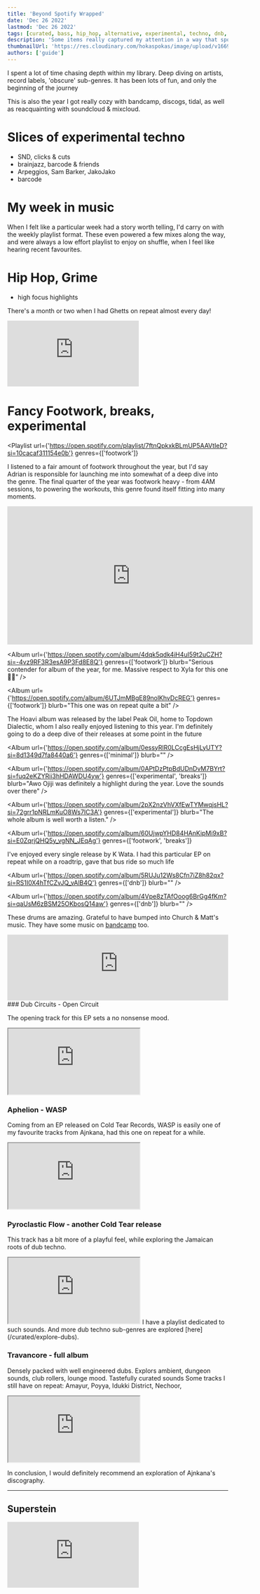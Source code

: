```yaml
---
title: 'Beyond Spotify Wrapped'
date: 'Dec 26 2022'
lastmod: 'Dec 26 2022'
tags: [curated, bass, hip_hop, alternative, experimental, techno, dnb, ambient]
description: 'Some items really captured my attention in a way that spotify wrapped could not present. Including lots of items from other curators & friends'
thumbnailUrl: 'https://res.cloudinary.com/hokaspokas/image/upload/v1669578544/goosebumpsfm/a79d2405-57df-47d6-a33b-0203ee78415f_mhsjeo.jpg'
authors: ['guide']
---
```


I spent a lot of time chasing depth within my library. Deep diving on artists, record labels, 'obscure' sub-genres. It has been lots of fun, and only the beginning of the journey

This is also the year I got really cozy with bandcamp, discogs, tidal, as well as reacquainting with soundcloud & mixcloud.

# Slices of experimental techno

- SND, clicks & cuts
- brainjazz, barcode & friends
- Arpeggios, Sam Barker, JakoJako
- barcode

# My week in music

When I felt like a particular week had a story worth telling, I'd carry on with the weekly playlist format.
These even powered a few mixes along the way, and were always a low effort playlist to enjoy on shuffle, when I feel like hearing recent favourites.

# Hip Hop, Grime

- high focus highlights

There's a month or two when I had Ghetts on repeat almost every day!

<iframe
  width={560}
  height={315}
  src="https://www.youtube-nocookie.com/embed/Qc4BFVeuYaM"
  title="YouTube video player"
  frameBorder={0}
  allow="accelerometer; autoplay; clipboard-write; encrypted-media; gyroscope; picture-in-picture"
  allowFullScreen
/>

# Ambient & work friendly bits

<iframe
  className="bww"
  src="https://bandcamp.com/EmbeddedPlayer/album=1791194412/size=large/bgcol=181a1b/linkcol=056cc4/tracklist=false/artwork=small/transparent=true/"
  seamless
>
  &lt;a href="https://sraunus.bandcamp.com/album/brazilijos-dar-ai"&gt;Brazilijos daržai by
  Sraunus&lt;/a&gt;
</iframe>

# Fancy Footwork, breaks, experimental

<Playlist
  url={'https://open.spotify.com/playlist/7ftnQpkxkBLmUP5AAVtIeD?si=10cacaf311154e0b'}
  genres={['footwork']}
>
  I listened to a fair amount of footwork throughout the year, but I'd say Adrian is responsible for
  launching me into somewhat of a deep dive into the genre. The final quarter of the year was
  footwork heavy - from 4AM sessions, to powering the workouts, this genre found itself fitting into
  many moments.
</Playlist>

<iframe
  width="560"
  height="315"
  src="https://www.youtube-nocookie.com/embed/4M_C54hrtqE"
  title="YouTube video player"
  frameBorder="0"
  allow="accelerometer; autoplay; clipboard-write; encrypted-media; gyroscope; picture-in-picture"
  allowFullScreen
></iframe>

<Album
  url={'https://open.spotify.com/album/4dqk5qdk4iH4uI59t2uCZH?si=-4vz9RF3R3esA9P3Fd8E8Q'}
  genres={['footwork']}
  blurb="Serious contender for album of the year, for me. Massive respect to Xyla for this one🙌🏽"
/>

<Album
  url={'https://open.spotify.com/album/6UTJmMBgE89nolKhvDcREG'}
  genres={['footwork']}
  blurb="This one was on repeat quite a bit"
/>

The Hoavi album was released by the label Peak Oil, home to Topdown Dialectic, whom I also really enjoyed listening to this year.
I'm definitely going to do a deep dive of their releases at some point in the future

<Album
  url={'https://open.spotify.com/album/0essyRlR0LCcgEsHjLyUTY?si=8d1349d7fa8440a6'}
  genres={['minimal']}
  blurb=""
/>

<Album
  url={'https://open.spotify.com/album/0APtDzPtpBdUDnDvM7BYrt?si=fuq2eKZYRii3hHDAWDU4yw'}
  genres={['experimental', 'breaks']}
  blurb="Awo Ojiji was definitely a highlight during the year. Love the sounds over there"
/>

<Album
  url={'https://open.spotify.com/album/2pX2nzVhVXfEwTYMwqjsHL?si=72grr1pNRLmKuO8Ws7IC3A'}
  genres={['experimental']}
  blurb="The whole album is well worth a listen."
/>

<Album
  url={'https://open.spotify.com/album/60UjwpYHD84HAnKipMi9xB?si=E0ZqrjQHQ5y_vgNN_JEqAg'}
  genres={['footwork', 'breaks']}
>
  I've enjoyed every single release by K Wata. I had this particular EP on repeat while on a
  roadtrip, gave that bus ride so much life
</Album>

<Album
  url={'https://open.spotify.com/album/5RUJu12Ws8Cfn7iZ8h82qx?si=RS1I0X4hTfCZvJQ_vAlB4Q'}
  genres={['dnb']}
  blurb=""
/>

<Album
  url={'https://open.spotify.com/album/4Vpe8zTAfOoog6BrGg4fKm?si=qaUsM6zBSM25OKbosQ14aw'}
  genres={['dnb']}
  blurb=""
/>

These drums are amazing. Grateful to have bumped into Church & Matt's music. They have some music on [bandcamp](https://health.bandcamp.com/album/neighbours) too.

<iframe
  width="100%"
  height={315}
  src="https://www.youtube-nocookie.com/embed/2Xt_qtxhSYQ"
  title="YouTube video player"
  frameBorder={0}
  allow="accelerometer; autoplay; clipboard-write; encrypted-media; gyroscope; picture-in-picture"
  allowFullScreen
/>

# Pop

Random thought that flew into my head the other day -> "if you don’t enjoy pop, you’re just purposefully trying to be unhappy" 😂
I've had fun with a fair share of pop this year. Some Favourites

<Album
  url={'https://open.spotify.com/album/1syG1kZ36G6xVnnsr6RjG2?si=lLh1k6-sTJygefuhxhxNew'}
  genres={['pop']}
  blurb="I particularly enjoy the short, interlude styled songs on this album! loved how complementary the two discs were. disc 2 was very Warp records which is a style I really fw"
/>

<Album
  url={'https://open.spotify.com/album/0YsTLgX6gWgmJux1Sk97D8?si=osiKB0-CSZO3EolJZ0LnvA'}
  genres={['pop', 'liquid', 'minimal']}
  blurb="real good dnb. made for lots of fun gym sessions, drives, & chill"
/>

# 4AM energy

<Playlist
  url={'https://open.spotify.com/playlist/0caDfB5MwbUQQgmWl3exT2?si=414e7d60b6194385'}
  genres={['']}
>
  I often found myself working super early in the AMs, and there's some music that fit the scenery &
  mood of the time so well. At some point, I started putting the songs together in a playlist, this
  was mostly curated & managed around 4AM of course.
</Playlist>

# Goosebumps mixes

I released quite a number of mixes this year. A few I particularly enjoyed

# Other DJ mixes

- [Blueish radio](https://worldwidefm.net/search?q=blueish) by [Puma Blue](https://www.mixcloud.com/pumablue/) constantly delivered quality. Very relaxed vibe, spanning across multiple genres. World-class curator, this gent.
- [music4programming](https://musicforprogramming.net/) by Datassette remains a refuge I adore. I enjoyed spending time on that site.

I had this one on repeat for quite a while. Was a very good mix for crate diggig, led me to quite a number of tracks that featured in my own mixes.

<iframe
  width={560}
  height={315}
  src="https://www.youtube-nocookie.com/embed/AqDLNR9zZas"
  title="YouTube video player"
  frameBorder={0}
  allow="accelerometer; autoplay; clipboard-write; encrypted-media; gyroscope; picture-in-picture"
  allowFullScreen
/>

# Silence

I embraced it a bit more than in the past. I have [autoplay off](https://www.guidefari.com/autoplay-opinion/) on all my streaming apps, which resulted in me having lots of quiet moments.

Was weird at first, but I grew to enjoy it. This is a big step for someone who's used to having headphones on 90% of the time😄from a perpetual "won't do anything without music" to embracing silent moments felt serene.

# Friends, fellow curators

My library has grown as a team effort. Really appreciate these tunes that have been shared.

## Ajnkana releases

Ajnkana has had a solid year of releases, I've enjoyed tracks from every single one of them.
I've also played a bunch of them in my mixes this year, good times!

### Groove repeat - Gradual

<iframe
  className="bandcamp-widget-wide"
  src="https://bandcamp.com/EmbeddedPlayer/album=1567801746/size=large/bgcol=181a1b/linkcol=056cc4/tracklist=false/artwork=small/track=1442590753/transparent=true/"
  seamless
>
  <a href="https://ajnkana.bandcamp.com/album/groove-repeat">Groove Repeat by Ajnkana</a>
</iframe>
### Dub Circuits - Open Circuit

The opening track for this EP sets a no nonsense mood.

<iframe
  className="bandcamp-widget-wide"
  src="https://bandcamp.com/EmbeddedPlayer/album=3348336735/size=large/bgcol=181a1b/linkcol=056cc4/tracklist=false/artwork=small/track=3943302619/transparent=true/"
  seamless
>
  <a href="https://ajnkana.bandcamp.com/album/dub-circuits">Dub Circuits by Ajnkana</a>
</iframe>

### Aphelion - WASP

Coming from an EP released on Cold Tear Records, WASP is easily one of my favourite tracks from Ajnkana, had this one on repeat for a while.

<iframe
  className="bandcamp-widget-wide"
  src="https://bandcamp.com/EmbeddedPlayer/album=1044560699/size=large/bgcol=181a1b/linkcol=056cc4/tracklist=false/artwork=small/track=4271957530/transparent=true/"
  seamless
>
  <a href="https://coldtearrecords.bandcamp.com/album/ajnkana-aphelion">
    Ajnkana - Aphelion by Ajnkana
  </a>
</iframe>

### Pyroclastic Flow - another Cold Tear release

This track has a bit more of a playful feel, while exploring the Jamaican roots of dub techno.

<iframe
  className="bandcamp-widget-wide"
  src="https://bandcamp.com/EmbeddedPlayer/album=3807383397/size=large/bgcol=181a1b/linkcol=056cc4/tracklist=false/artwork=small/track=2018654859/transparent=true/"
  seamless
>
  <a href="https://coldtearrecords.bandcamp.com/album/ajnkana-progressive-undulation">
    Ajnkana - Progressive Undulation by Ajnkana
  </a>
</iframe>
I have a playlist dedicated to such sounds. And more dub techno sub-genres are explored [here](/curated/explore-dubs).
<Playlist
  url={'https://open.spotify.com/playlist/2dMf4xht2JQRbnuWMXMgM7?si=e9195c6687fe4a45'}
  genres={['dub_techno', 'reggae']}
/>

### Travancore - full album

Densely packed with well engineered dubs. Explors ambient, dungeon sounds, club rollers, lounge mood. Tastefully curated sounds
Some tracks I still have on repeat: Amayur, Poyya, Idukki District, Nechoor,

<iframe
  className="bandcamp-widget-wide tracklist"
  src="https://bandcamp.com/EmbeddedPlayer/album=3151245044/size=large/bgcol=181a1b/linkcol=056cc4/artwork=small/track=1021332580/transparent=true/"
  seamless
>
  <a href="https://ajnkana.bandcamp.com/album/travancore">Travancore by Ajnkana</a>
</iframe>

In conclusion, I would definitely recommend an exploration of Ajnkana's discography.

---

## Superstein

<iframe
  width={560}
  height={315}
  src="https://www.youtube-nocookie.com/embed/_EkVFJuCPiQ"
  title="YouTube video player"
  frameBorder={0}
  allow="accelerometer; autoplay; clipboard-write; encrypted-media; gyroscope; picture-in-picture"
  allowFullScreen
/>

<Album
  url={'https://open.spotify.com/album/67UpwjVplf6b9pQNz0SbEz?si=it8uRjmVSgemWNqYxjgJlA'}
  blurb="some warm sounds in here. rainy day, coffee in hand, & chill out by the window. Try is a favourite from the album worth highlighting."
/>

<Album
  url={'https://open.spotify.com/album/1lgP2SInd05DrnyhJ2KlRM?si=cYRvlhfATBeEaPu_58VlLQ'}
  genres={['strings', 'ambient']}
  blurb={`A must listen for ambient lovers. "played on the Norwegian National instrument the Hardingfele" - Stein`}
/>

<iframe
  width={560}
  height={315}
  src="https://www.youtube.com/embed/MYcvt4J7bDA"
  title="YouTube video player"
  frameBorder={0}
  allow="accelerometer; autoplay; clipboard-write; encrypted-media; gyroscope; picture-in-picture"
  allowFullScreen
/>

## Adrian

dreamy, drones, jazzy drums, Boards of Canada sonics too.

<Album url={'https://open.spotify.com/album/6jbGBeBtwD05O0EV9RFjlC'} genres={['ambient']} />

<Playlist
  url={'https://open.spotify.com/playlist/1uTtmluqET2rUR18Na2qiK?si=8a8d69bf20d246a6'}
  blurb="This playlist introduced me to new genres & styles. Adjacent sounds to gqom, which is somewhat popular in South Africa. Everytime I pop into this playlist, I walk away with at least one new track added to my lib, very well curated."
/>

<Album
  url={'https://open.spotify.com/album/2nfN4kNmexuqU6oFItEOf2?si=EB6kDKC-T4CIrcnNKEfVww'}
  genres={['experimental', 'footwork']}
  blurb="This was my introduction to Rian! Been a big fan since"
/>

<Playlist
  url={'https://open.spotify.com/playlist/5AeTwiFk7Uytle3hZmyovc?si=c9e1e7c9b87c477b'}
  genres={['hip_hop', 'alternative', 'boom_bap']}
  blurb="If ur a fan of Knxwledge, this playlist has stuff for you"
/>

<Album
  url={'https://open.spotify.com/album/4WxUM87ebqlyRtq7tiP4hl?si=wlnDeccMRE-dP5DXJsOB2A'}
  genres={['ambient', 'experimental']}
  blurb="thoroughly enjoyed this one. lots of styles, represented in here."
/>

<Album
  url={'https://open.spotify.com/album/75ymqIhT7JBEktj4VkxPgs'}
  genres={['']}
  blurb="Lovely jazz tones, amazing drums too"
/>

## Johannes

## Dub Monitor

- Segue & other silent season releases

